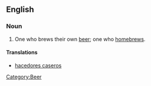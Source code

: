 ==English==

===Noun===
{{en-noun}}

# One who brews their own [[beer]]; one who [[homebrews]].

====Translations====
* [[hacedores caseros]]

[[Category:Beer]]